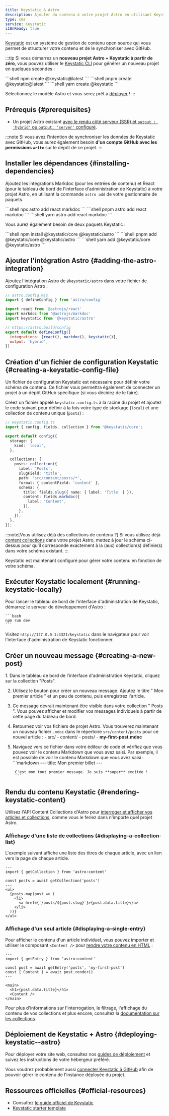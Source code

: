 ```yaml
---
title: Keystatic & Astro
description: Ajouter du contenu à votre projet Astro en utilisant Keystatic comme CMS
type: cms
service: Keystatic
i18nReady: true
---
```


[Keystatic](https://keystatic.com/) est un système de gestion de contenu open source qui vous permet de structurer votre contenu et de le synchroniser avec GitHub.

:::tip
Si vous démarrez un **nouveau projet Astro + Keystatic à partir de zéro**, vous pouvez utiliser le [Keystatic CLI](https://keystatic.com/docs/quick-start#keystatic-cli) pour générer un nouveau projet en quelques secondes :

<PackageManagerTabs>
  <Fragment slot="npm">
  ```shell
  npm create @keystatic@latest
  ```
  </Fragment>
  <Fragment slot="pnpm">
  ```shell
  pnpm create @keystatic@latest
  ```
  </Fragment>
  <Fragment slot="yarn">
  ```shell
  yarn create @keystatic
  ```
  </Fragment>
</PackageManagerTabs>

Sélectionnez le modèle Astro et vous serez prêt à [déployer](#deploying-keystatic--astro) !
:::

## Prérequis \{#prerequisites\}

- Un projet Astro existant [avec le rendu côté serveur (SSR) et `output : 'hybrid'` ou `output: 'server'` configuré](/fr/guides/server-side-rendering/).

:::note
Si vous avez l'intention de synchroniser les données de Keystatic avec GitHub, vous aurez également besoin **d'un compte GitHub avec les permissions `write`** sur le dépôt de ce projet.
:::

## Installer les dépendances \{#installing-dependencies\}

Ajoutez les intégrations Markdoc (pour les entrées de contenu) et React (pour le tableau de bord de l'interface d'administration de Keystatic) à votre projet Astro, en utilisant la commande `astro add` de votre gestionnaire de paquets.

<PackageManagerTabs>
  <Fragment slot="npm">
  ```shell
  npx astro add react markdoc
  ```
  </Fragment>
  <Fragment slot="pnpm">
  ```shell
  pnpm astro add react markdoc
  ```
  </Fragment>
  <Fragment slot="yarn">
  ```shell
  yarn astro add react markdoc
  ```
  </Fragment>
</PackageManagerTabs>

Vous aurez également besoin de deux paquets Keystatic :

<PackageManagerTabs>
  <Fragment slot="npm">
  ```shell
  npm install @keystatic/core @keystatic/astro
  ```
  </Fragment>
  <Fragment slot="pnpm">
  ```shell
  pnpm add @keystatic/core @keystatic/astro
  ```
  </Fragment>
  <Fragment slot="yarn">
  ```shell
  yarn add @keystatic/core @keystatic/astro
  ```
  </Fragment>
</PackageManagerTabs>

## Ajouter l'intégration Astro \{#adding-the-astro-integration\}

Ajoutez l'intégration Astro de `@keystatic/astro` dans votre fichier de configuration Astro :

```js  ins={6} ins=", keystatic()"
// astro.config.mjs
import { defineConfig } from 'astro/config'

import react from '@astrojs/react'
import markdoc from '@astrojs/markdoc'
import keystatic from '@keystatic/astro'

// https://astro.build/config
export default defineConfig({
  integrations: [react(), markdoc(), keystatic()],
  output: 'hybrid',
})
```

## Création d'un fichier de configuration Keystatic \{#creating-a-keystatic-config-file\}

Un fichier de configuration Keystatic est nécessaire pour définir votre schéma de contenu. Ce fichier vous permettra également de connecter un projet à un dépôt GitHub spécifique (si vous décidez de le faire).

Créez un fichier appelé `keystatic.config.ts` à la racine du projet et ajoutez le code suivant pour définir à la fois votre type de stockage (`local`) et une collection de contenu unique (`posts`) :

```ts {8-25}
// keystatic.config.ts
import { config, fields, collection } from '@keystatic/core';

export default config({
  storage: {
    kind: 'local',
  },

  collections: {
    posts: collection({
      label: 'Posts',
      slugField: 'title',
      path: 'src/content/posts/*',
      format: { contentField: 'content' },
      schema: {
        title: fields.slug({ name: { label: 'Title' } }),
        content: fields.markdoc({
          label: 'Content',
        }),
      },
    }),
  },
});
```

:::note[Vous utilisez déjà des collections de contenu ?]
Si vous utilisez déjà [content collections](/fr/guides/content-collections/#defining-collections) dans votre projet Astro, mettez à jour le schéma ci-dessus pour qu'il corresponde exactement à la (aux) collection(s) définie(s) dans votre schéma existant.
:::

Keystatic est maintenant configuré pour gérer votre contenu en fonction de votre schéma.

## Exécuter Keystatic localement \{#running-keystatic-locally\}

Pour lancer le tableau de bord de l'interface d'administration de Keystatic, démarrez le serveur de développement d'Astro :

    ```bash
    npm run dev
    ```

Visitez `http://127.0.0.1:4321/keystatic` dans le navigateur pour voir l'interface d'administration de Keystatic fonctionner.

## Créer un nouveau message \{#creating-a-new-post\}

<Steps>
1. Dans le tableau de bord de l'interface d'administration Keystatic, cliquez sur la collection "Posts".

2. Utilisez le bouton pour créer un nouveau message. Ajoutez le titre " Mon premier article " et un peu de contenu, puis enregistrez l'article.
 
3. Ce message devrait maintenant être visible dans votre collection " Posts ". Vous pouvez afficher et modifier vos messages individuels à partir de cette page du tableau de bord.
 
4. Retournez voir vos fichiers de projet Astro. Vous trouverez maintenant un nouveau fichier `.mdoc` dans le répertoire `src/content/posts` pour ce nouvel article :
		<FileTree title="Project Structure">
		- src/
		  - content/
		    - posts/
		      - **my-first-post.mdoc**
		</FileTree>

5. Naviguez vers ce fichier dans votre éditeur de code et vérifiez que vous pouvez voir le contenu Markdown que vous avez saisi. Par exemple, il est possible de voir le contenu Markdown que vous avez saisi :
		```markdown
		---
		title: Mon premier billet
		---
		
		C'est mon tout premier message. Je suis **super** excitée !
		```
</Steps>

## Rendu du contenu Keystatic \{#rendering-keystatic-content\}

Utilisez l'API Content Collections d'Astro pour [interroger et afficher vos articles et collections](/fr/guides/content-collections/#querying-collections), comme vous le feriez dans n'importe quel projet Astro.

### Affichage d'une liste de collections \{#displaying-a-collection-list\}

L'exemple suivant affiche une liste des titres de chaque article, avec un lien vers la page de chaque article.

```tsx {4}
---
import { getCollection } from 'astro:content'

const posts = await getCollection('posts')
---
<ul>
  {posts.map(post => (
    <li>
      <a href={`/posts/${post.slug}`}>{post.data.title}</a>
    </li>
  ))}
</ul>
```

### Affichage d'un seul article \{#displaying-a-single-entry\}

Pour afficher le contenu d'un article individuel, vous pouvez importer et utiliser le composant `<Content />` pour [rendre votre contenu en HTML](/fr/guides/content-collections/#rendering-content-to-html) :

```tsx {4-5}
---
import { getEntry } from 'astro:content'

const post = await getEntry('posts', 'my-first-post')
const { Content } = await post.render()
---

<main>
  <h1>{post.data.title}</h1>
  <Content />
</main>

```

Pour plus d'informations sur l'interrogation, le filtrage, l'affichage du contenu de vos collections et plus encore, consultez la [documentation sur les collections](/fr/guides/content-collections/).
## Déploiement de Keystatic + Astro \{#deploying-keystatic--astro\}

Pour déployer votre site web, consultez nos [guides de déploiement](/fr/guides/deploy/) et suivez les instructions de votre hébergeur préféré.

Vous voudrez probablement aussi [connecter Keystatic à GitHub](https://keystatic.com/docs/connect-to-github) afin de pouvoir gérer le contenu de l'instance déployée du projet.

## Ressources officielles \{#official-resources\}

- Consultez [le guide officiel de Keystatic](https://keystatic.com/docs/installation-astro)
- [Keystatic starter template](https://github.com/Thinkmill/keystatic/tree/main/templates/astro)
